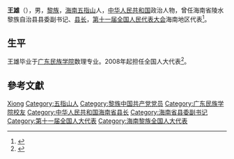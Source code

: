 {{Otheruses|other=名为王雄的其他人物|王雄}}

'''王雄'''（{{bd|1957年|7月||catIdx=W}}），男，[[黎族|黎族]]，[[海南省|海南]][[五指山市|五指山]]人，[[中华人民共和国|中华人民共和国]]政治人物，曾任海南省陵水黎族自治县县委副书记、[[县长|县长]]，[[第十一届全国人民代表大会|第十一届全国人民代表大会]]海南地区代表<ref>{{cite web|author=新华网|title=第十一届全国人大代表|url=http://news.xinhuanet.com/ziliao/2008-03/03/content_7708230.htm?node=36628|publisher=新华网|accessdate=2014-01-07|archive-date=2014-01-10|archive-url=https://web.archive.org/web/20140110211415/http://news.xinhuanet.com/ziliao/2008-03/03/content_7708230.htm?node=36628|dead-url=no}}</ref>。

== 生平 ==
王雄毕业于[[广东民族学院|广东民族学院]]数理专业。2008年起担任全国人大代表<ref>{{cite news|title=全国人大代表信息-王雄|url= http://210.82.31.1:8084/delegate/viewDelegate.action?dbid=112041|accessdate=2013-04-05|newspaper=全国人大网}}</ref>。

== 參考文獻 ==
{{reflist}}

{{Authority control}}
{{DEFAULTSORT:Wang王}}
[[Category:王姓|Xiong]]
[[Category:五指山人|Category:五指山人]]
[[Category:黎族中国共产党党员|Category:黎族中国共产党党员]]
[[Category:广东民族学院校友|Category:广东民族学院校友]]
[[Category:中华人民共和国海南省县长|Category:中华人民共和国海南省县长]]
[[Category:海南省县委副书记|Category:海南省县委副书记]]
[[Category:第十一届全国人大代表|Category:第十一届全国人大代表]]
[[Category:海南黎族全国人大代表|Category:海南黎族全国人大代表]]